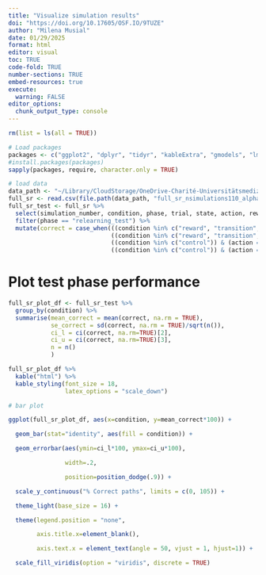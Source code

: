 ```yaml
---
title: "Visualize simulation results"
doi: "https://doi.org/10.17605/OSF.IO/9TUZE"
author: "Milena Musial"
date: 01/29/2025
format: html
editor: visual
toc: TRUE
code-fold: TRUE
number-sections: TRUE
embed-resources: true
execute: 
  warning: FALSE
editor_options: 
  chunk_output_type: console
---
```


```r
rm(list = ls(all = TRUE))

# Load packages
packages <- c("ggplot2", "dplyr", "tidyr", "kableExtra", "gmodels", "lme4", "sjPlot", "viridis", "forcats", "lmerTest", "car")
#install.packages(packages)
sapply(packages, require, character.only = TRUE)

# load data
data_path <- "~/Library/CloudStorage/OneDrive-Charité-UniversitätsmedizinBerlin/PhD/04_B01/WP3/Reduced_SR_in_AUD/simulations/results"
full_sr <- read.csv(file.path(data_path, "full_sr_nsimulations110_alpha0.9_beta1.0_gamma0.5.csv"))
full_sr_test <- full_sr %>%
  select(simulation_number, condition, phase, trial, state, action, reward) %>%
  filter(phase == "relearning_test") %>%
  mutate(correct = case_when(((condition %in% c("reward", "transition", "policy", "goal")) & (action == 1)) ~ 1,
                             ((condition %in% c("reward", "transition", "policy", "goal")) & (action == 2)) ~ 0,
                             ((condition %in% c("control")) & (action == 1)) ~ 0,
                             ((condition %in% c("control")) & (action == 2)) ~ 1))
```

# Plot test phase performance

```r

full_sr_plot_df <- full_sr_test %>%
  group_by(condition) %>%
  summarise(mean_correct = mean(correct, na.rm = TRUE),
            se_correct = sd(correct, na.rm = TRUE)/sqrt(n()),
            ci_l = ci(correct, na.rm=TRUE)[2],
            ci_u = ci(correct, na.rm=TRUE)[3],
            n = n()
            )

full_sr_plot_df %>%
  kable("html") %>%
  kable_styling(font_size = 18,
                latex_options = "scale_down")

```

```r

# bar plot

ggplot(full_sr_plot_df, aes(x=condition, y=mean_correct*100)) +

  geom_bar(stat="identity", aes(fill = condition)) +

  geom_errorbar(aes(ymin=ci_l*100, ymax=ci_u*100),

                width=.2,

                position=position_dodge(.9)) +

  scale_y_continuous("% Correct paths", limits = c(0, 105)) +

  theme_light(base_size = 16) +

  theme(legend.position = "none",

        axis.title.x=element_blank(),

        axis.text.x = element_text(angle = 50, vjust = 1, hjust=1)) +

  scale_fill_viridis(option = "viridis", discrete = TRUE)

```

